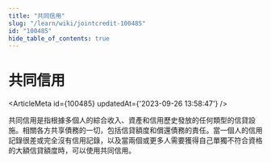 ```yaml
---
title: "共同信用"
slug: "/learn/wiki/jointcredit-100485"
id: "100485"
hide_table_of_contents: true
---
```



# 共同信用

<ArticleMeta id={100485} updatedAt={'2023-09-26 13:58:47'} />
<div className='border-solid border-b border-t-0 my-4 border-[var(--ifm-color-gray-300)]' />

共同信用是指根據多個人的綜合收入、資產和信用歷史發放的任何類型的信貸設施。相關各方共享債務的一切，包括信貸額度和償還債務的責任。當一個人的信用記錄很差或完全沒有信用記錄，以及當兩個或更多人需要獲得自己單獨不符合資格的大額信貸額度時，可以使用共同信用。
